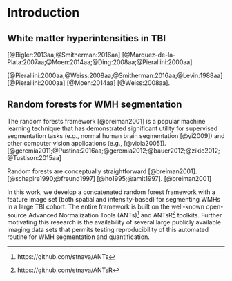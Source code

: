 
# Introduction

## White matter hyperintensities in TBI

\textcolor{blue}{White matter hyperintensities (WMHs) are foci of abnormally increased signal intensity seen within white matter regions within the cerebrum and brainstem on fluid attenuation inversion recovery (FLAIR) magnetic resonance imaging (MRI) sequences.
WMHs are a frequent finding following traumatic brain injury (TBI) and have been correlated with functional outcome and injury severity in both pediatric} [@Bigler:2013aa;@Smitherman:2016aa] \textcolor{blue}{and adult} [@Marquez-de-la-Plata:2007aa;@Moen:2014aa;@Ding:2008aa;@Pierallini:2000aa] \textcolor{blue}{populations.}

\textcolor{blue}{Further research involving WMHs has shown that regional distribution and volume of WMHs have been shown to possess prognostic value in the TBI patient} [@Pierallini:2000aa;@Weiss:2008aa;@Smitherman:2016aa;@Levin:1988aa]\textcolor{blue}{. Specifically, lesion volume in corpus callosum correlates with functional scores in the acute phase following injury, while lesion volume in frontal lobes correlates with scores at 1 year following injury} [@Pierallini:2000aa]\textcolor{blue}{.
Further, volume of FLAIR lesions within the corpus
callosum, brainstem, and thalamus in patients with severe TBI correlates
with Glasgow Outcome-Extended (GOS-E) scores---a numeric groupwise assessment used to
classify ``outcome'' in TBI patients where ``outcome'' refers to the
spectrum of possible prognoses from death to disability to recovery} [@Moen:2014aa]\textcolor{blue}{. Additionally,
in patients who are comatose following severe TBI
the regional distribution of FLAIR lesions within the pons, midbrain, hypothalamus, basal forebrain, parietal, temporal, occipital lobes, and insula along with the observation of grasping or chewing behavior are associated with poor outcome} [@Weiss:2008aa].

\textcolor{blue}{Despite the above findings which demonstrate that WMHs have potential prognostic value, they are not routinely employed as a diagnostic measure in clinical practice.  Performing a comprehensive manual counting of number and distribution of lesions in the clinical setting is simply not practical. The development of such lesion quantification approaches may allow for the practical inclusion of this type of information within routine radiological practice.  In this work, we present an automated framework for quantification of WMHs in
multi-modal MRI using the random forest machine learning technique.}


## Random forests for WMH segmentation

<!--
Machine learning and pattern recognition techniques have seen increased application
for various medical image analysis workflows (see, for example, the annual
Workshop on Machine Learning in Medical Imaging held in conjunction with the Medical
Image Computing and Computer-Aided Intervention (MICCAI) international meeting).
Popular techniques such as support vector machines and neural networks have been applied
successfully to clinically relevant imaging tasks such as supervised image segmentation
(e.g., [@Bauer:2011aa]) and diagnostic prediction (e.g., [@Tong:2014aa;@Liu:2013aa]).
Facilitating the current employment of such techniques are the number of available imaging
data sets [@Van-Horn:2014aa] and the public availability of data science packages such as
SciPy [@scipy] and the R project for statistical computing [@R] and their associated
extensions.
-->

The random forests framework [@breiman2001] is a popular machine learning technique that has demonstrated significant utility for supervised segmentation tasks (e.g.,
normal human brain segmentation [@yi2009]) and other computer vision applications
(e.g., [@viola2005]).
\textcolor{blue}{Random forest-based paradigms have been successfully employed in the
delineation of other neuropathologies} [@geremia2011;@Pustina:2016aa;@geremia2012;@bauer2012;@zikic2012;@Tustison:2015aa]
\textcolor{blue}{for both single and multi-modal acquisition protocols.}

<!--
Of note, these
latter random forest approaches for brain tumor segmentation have performed well in recent
international competitions established in response to the lack of objective comparisons between segmentation algorithms (i.e.,  the Multimodal Brain Tumor Segmentation (BRATS) challenge was initiated in 2012 [@Menze:2015aa].
-->

Random forests are conceptually straightforward [@breiman2001].
\textcolor{blue}{The basic component of
the random forest paradigm is the ``decision tree'' often represented by a flowchart or
graph where internal nodes represent ``tests'', or decisions, and the edges represent the outcome of those tests.  The final, or end, nodes represent the various classsifications produced by traversal through the decision tree.  For the proposed application, individual
voxels (and their corresponding feature values) are introduced at the root of a particular
decision tree and traverse the edges and internal nodes ultimately ending up at one of
the classification nodes according to the tests at each internal node.  A single random
forest model will consist of many such trees (often refered to as an ``ensemble'').}
\textcolor{blue}{Although decision trees had been extensively studied, the success of employing collections of such weak learners for boosting machine learning performance
(e.g., AdaBoost)} [@schapire1990;@freund1997]
\textcolor{blue}{influenced the similarly sytled conglomeration of decision trees into ``forests'' with randomized node optimization} [@ho1995;@amit1997].
\textcolor{blue}{Finally, Breiman} [@breiman2001]
\textcolor{blue}{improved accuracy by random sampling of training data (i.e., ``bagging'') resulting
in the current random forest technique applied here.}
\textcolor{blue}{As voxels and their feature values are ``pushed'' through each decision tree in the forest,  votes for each label are accumulated and converted to probability values for all classification possiblilities at
each voxel location.}

In this work, we develop a concatenated random forest framework with a
feature image set (both spatial and intensity-based)
for segmenting WMHs in a large TBI cohort.
The entire framework is built on the well-known open-source
Advanced Normalization Tools (ANTs)[^i1] and ANTsR[^i2] toolkits.
Further motivating this research is the availability of several large publicly available  imaging data sets that permits testing reproducibility of this automated routine for WMH segmentation and quantification.

[^i1]: https://github.com/stnava/ANTs
[^i2]: https://github.com/stnava/ANTsR
